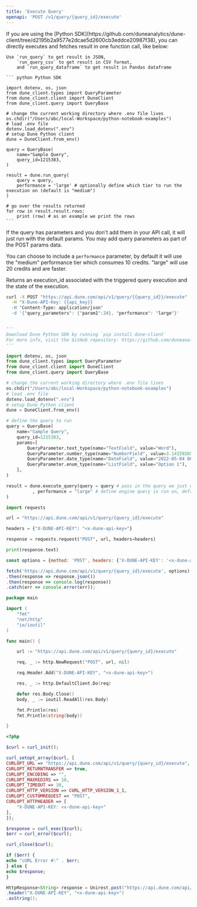```yaml
---
title: 'Execute Query'
openapi: 'POST /v1/query/{query_id}/execute'
---
```


<Accordion title="Execute query and get result in one call">
  <Tip> If you are using the [Python SDK](https://github.com/duneanalytics/dune-client/tree/d2195b2a9577e2dcae5d2600cb3eddce20987f38), you can directly executes and fetches result in one function call, like below: </Tip>

    Use `run_query` to get result in JSON, 
        `run_query_csv` to get result in CSV format, 
        and `run_query_dataframe` to get result in Pandas dataframe

    ``` python Python SDK 

    import dotenv, os, json
    from dune_client.types import QueryParameter
    from dune_client.client import DuneClient
    from dune_client.query import QueryBase

    # change the current working directory where .env file lives
    os.chdir("/Users/abc/local-Workspace/python-notebook-examples")
    # load .env file
    dotenv.load_dotenv(".env")
    # setup Dune Python client
    dune = DuneClient.from_env()

    query = QueryBase(
        name="Sample Query",
        query_id=1215383,
    )

    result = dune.run_query(
        query = query,
        performance = 'large' # optionally define which tier to run the execution on (default is "medium")
    )

    # go over the results returned
    for row in result.result.rows: 
        print (row) # as an example we print the rows
    ```
</Accordion>

If the query has parameters and you don't add them in your API call, it will just run with the default params. You may add query parameters as part of the POST params data.

You can choose to include a `performance` parameter, by default it will use the "medium" performance tier which consumes 10 credits. "large" will use 20 credits and are faster.

Returns an execution_id associated with the triggered query execution and the state of the execution.

<RequestExample>

```bash cURL
curl -X POST "https://api.dune.com/api/v1/query/{{query_id}}/execute"   \
  -H "X-Dune-API-Key: {{api_key}}                                       \
  -H "Content-Type: application/json"                                   \
  -d '{"query_parameters": {"param1":24}, "performance": "large"}'
```

```python Python SDK

'''
Download Dune Python SDK by running `pip install dune-client`
For more info, visit the GitHub repository: https://github.com/duneanalytics/dune-client/tree/d2195b2a9577e2dcae5d2600cb3eddce20987f38
'''

import dotenv, os, json
from dune_client.types import QueryParameter
from dune_client.client import DuneClient
from dune_client.query import QueryBase

# change the current working directory where .env file lives
os.chdir("/Users/abc/local-Workspace/python-notebook-examples")
# load .env file
dotenv.load_dotenv(".env")
# setup Dune Python client
dune = DuneClient.from_env()

# define the query to run
query = QueryBase(
    name="Sample Query",
    query_id=1215383,
    params=[
        QueryParameter.text_type(name="TextField", value="Word"),
        QueryParameter.number_type(name="NumberField", value=3.1415926535),
        QueryParameter.date_type(name="DateField", value="2022-05-04 00:00:00"),
        QueryParameter.enum_type(name="ListField", value="Option 1"),
    ],
)

result = dune.execute_query(query = query # pass in the query we just defined
          , performance = "large" # define engine query is run on, default is "medium"
)

```

```python Python
import requests

url = "https://api.dune.com/api/v1/query/{query_id}/execute"

headers = {"X-DUNE-API-KEY": "<x-dune-api-key>"}

response = requests.request("POST", url, headers=headers)

print(response.text)

```

```javascript Javascript
const options = {method: 'POST', headers: {'X-DUNE-API-KEY': '<x-dune-api-key>'}};

fetch('https://api.dune.com/api/v1/query/{query_id}/execute', options)
.then(response => response.json())
.then(response => console.log(response))
.catch(err => console.error(err));

```

```go Go
package main

import (
    "fmt"
    "net/http"
    "io/ioutil"
)

func main() {

    url := "https://api.dune.com/api/v1/query/{query_id}/execute"

    req, _ := http.NewRequest("POST", url, nil)

    req.Header.Add("X-DUNE-API-KEY", "<x-dune-api-key>")

    res, _ := http.DefaultClient.Do(req)

    defer res.Body.Close()
    body, _ := ioutil.ReadAll(res.Body)

    fmt.Println(res)
    fmt.Println(string(body))

}

```

```php PHP
<?php

$curl = curl_init();

curl_setopt_array($curl, [
CURLOPT_URL => "https://api.dune.com/api/v1/query/{query_id}/execute",
CURLOPT_RETURNTRANSFER => true,
CURLOPT_ENCODING => "",
CURLOPT_MAXREDIRS => 10,
CURLOPT_TIMEOUT => 30,
CURLOPT_HTTP_VERSION => CURL_HTTP_VERSION_1_1,
CURLOPT_CUSTOMREQUEST => "POST",
CURLOPT_HTTPHEADER => [
    "X-DUNE-API-KEY: <x-dune-api-key>"
],
]);

$response = curl_exec($curl);
$err = curl_error($curl);

curl_close($curl);

if ($err) {
echo "cURL Error #:" . $err;
} else {
echo $response;
}

```

```java Java
HttpResponse<String> response = Unirest.post("https://api.dune.com/api/v1/query/{query_id}/execute")
.header("X-DUNE-API-KEY", "<x-dune-api-key>")
.asString();
```

</RequestExample>
